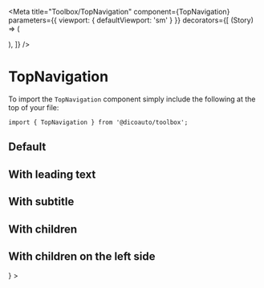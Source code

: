 
<Meta
  title="Toolbox/TopNavigation"
  component={TopNavigation}
  parameters={{ viewport: { defaultViewport: 'sm' } }}
  decorators={[
    (Story) => (
      <div className="flex justify-center">
        <div className="w-sm">
          <Story />
        </div>
      </div>
    ),
  ]}
/>

# TopNavigation

To import the `TopNavigation` component simply include the following at the top of your file:

```
import { TopNavigation } from '@dicoauto/toolbox';
```

## Default

<Canvas>
  <Story name="Default">
    <TopNavigation title="TITLE" />
  </Story>
</Canvas>

## With leading text

<Canvas>
  <Story name="With leading text">
    <TopNavigation
      title="TITLE"
      leading="some more text"
    />
  </Story>
</Canvas>

## With subtitle

<Canvas>
  <Story name="With subtitle">
    <TopNavigation
      title="TITLE"
      leading="some more text"
      subtitle="TEXT"
    />
  </Story>
</Canvas>

## With children

<Canvas>
  <Story name="With children">
    <TopNavigation
      title="TITLE"
      leading="some more text"
      subtitle="TEXT"
    >
      <Icon icon="filter" />
      <Icon icon="bell" />
      <Icon icon="menu" />
    </TopNavigation>
  </Story>
</Canvas>

## With children on the left side

<Canvas>
  <Story name="With left side">
    <TopNavigation
      title="TITLE"
      leading="some more text"
      subtitle="TEXT"
      left={<Icon icon="arrow-narrow-left" />}
    >
      <Icon icon="filter" />
      <Icon icon="bell" />
      <Icon icon="menu" />
    </TopNavigation>
  </Story>
</Canvas>
